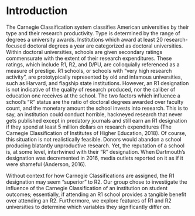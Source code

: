 # Introduction {#intro}


The Carnegie Classification system classifies American universities by their type and their research productivity. Type is determined by the range of degrees a university awards. Institutions which award at least 20 research-focused doctoral degrees a year are categorized as doctoral universities. Within doctoral universities, schools are given secondary ratings commensurate with the extent of their research expenditures. These ratings, which include R1, R2, and D/PU,  are colloquially referenced as a measure of prestige. R1 schools, or schools with “very high research activity”, are prototypically represented by old and infamous universities, such as Harvard, and flagship state institutions. However, an R1 designation is not indicative of the quality of research produced, nor the caliber of education one receives at the school. The two factors which influence a school’s “R” status are the ratio of doctoral degrees awarded over faculty count, and the monetary amount the school invests into research. This is to say, an institution could conduct horrible, hackneyed research that never gets published except in predatory journals and still earn an R1 designation if they spend at least 5 million dollars on research expenditures (The Carnegie Classification of Institutes of Higher Education, 2018). Of course, this situation is not realistically feasible. Donors would abandon a school producing blatantly unproductive research. Yet, the reputation of a school is, at some level, intertwined with their “R” designation. When Dartmouth’s designation was decremented in 2016, media outlets reported on it as if it were shameful (Anderson, 2016). 

Without context for how Carnegie Classifications are assigned, the R1 designation may seem “superior” to R2. Our group chose to investigate the influence of the Carnegie Classification of an institution on student outcomes; essentially, if attending an R1 school provides a tangible benefit over attending an R2. Furthermore, we explore features of R1 and R2 universities to determine which variables they significantly differ on.

